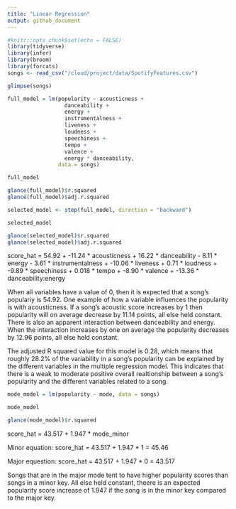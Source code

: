```yaml
---
title: "Linear Regression"
output: github_document
---
```



```r
#knitr::opts_chunk$set(echo = FALSE)
library(tidyverse)
library(infer)
library(broom)
library(forcats)
songs <- read_csv("/cloud/project/data/SpotifyFeatures.csv")

glimpse(songs)
```

```r

full_model = lm(popularity ~ acousticness +
                  danceability +
                  energy +
                  instrumentalness +
                  liveness +
                  loudness +
                  speechiness + 
                  tempo + 
                  valence +
                  energy * danceability,
                data = songs)

full_model

glance(full_model)$r.squared
glance(full_model)$adj.r.squared
```


```r

selected_model <- step(full_model, direction = "backward")

selected_model

glance(selected_model)$r.squared
glance(selected_model)$adj.r.squared
```

score_hat = 54.92 + -11.24 * acousticness + 16.22 * danceability - 8.11 * energy - 3.61 * instrumentalness + -10.06 * liveness + 0.71 * loudness + -9.89 * speechiness + 0.018 * tempo + -8.90 * valence + -13.36 * danceability:energy

When all variables have a value of 0, then it is expected that a song's populariy is 54.92. One example of how a variable influences the popularity is with acousticness. If a song's acoustic score increases by 1 then popularity will on average decrease by 11.14 points, all else held constant. There is also an apparent interaction between danceability and energy. When the interaction increases by one on average the popularity decreases by 12.96 points, all else held constant. 

The adjusted R squared value for this model is 0.28, which means that roughly 28.2% of the variability in a song's popularity can be explained by the different variables in the multiple regression model. This indicates that there is a weak to moderate positive overall realtionship between a song's popularity and the different variables related to a song.


```r

mode_model = lm(popularity ~ mode, data = songs)

mode_model

glance(mode_model)$r.squared
```

score_hat = 43.517 + 1.947 * mode_minor

Minor equation: 
score_hat = 43.517 + 1.947 * 1 
          = 45.46

Major equestion:
score_hat = 43.517 + 1.947 * 0
          = 43.517
          
  Songs that are in the major mode tent to have higher popularity scores than songs in a minor key. All else held constant, theere is an expected popularity score increase of 1.947 if the song is in the minor key compared to the major key. 
